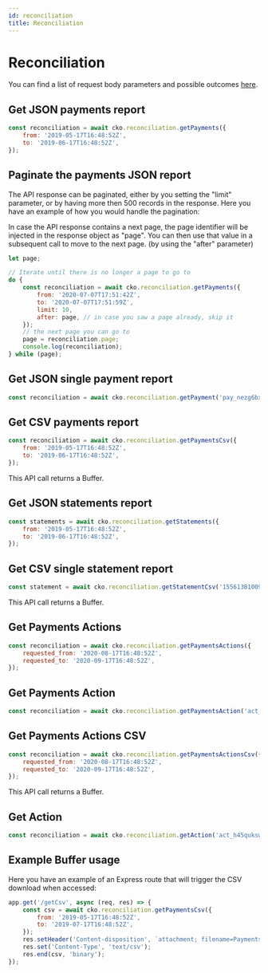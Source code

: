 ```yaml
---
id: reconciliation
title: Reconciliation
---
```



# Reconciliation

You can find a list of request body parameters and possible outcomes [here](https://api-reference.checkout.com/#tag/Reconciliation).


## Get JSON payments report

```js
const reconciliation = await cko.reconciliation.getPayments({
    from: '2019-05-17T16:48:52Z',
    to: '2019-06-17T16:48:52Z',
});
```

## Paginate the payments JSON report

The API response can be paginated, either by you setting the "limit" parameter, or by having more then 500 records in the response.
Here you have an example of how you would handle the pagination:

<Information type="note">
In case the API response contains a next page, the page identifier will be injected in the response object as "page".
You can then use that value in a subsequent call to move to the next page. (by using the "after" parameter)
</Information>


```js
let page;

// Iterate until there is no longer a page to go to
do {
    const reconciliation = await cko.reconciliation.getPayments({
        from: '2020-07-07T17:51:42Z',
        to: '2020-07-07T17:51:59Z',
        limit: 10,
        after: page, // in case you saw a page already, skip it
    });
    // the next page you can go to
    page = reconciliation.page;
    console.log(reconciliation);
} while (page);
```

## Get JSON single payment report

```js
const reconciliation = await cko.reconciliation.getPayment('pay_nezg6bx2k22utmk4xm5s2ughxi');
```

## Get CSV payments report

```js
const reconciliation = await cko.reconciliation.getPaymentsCsv({
    from: '2019-05-17T16:48:52Z',
    to: '2019-06-17T16:48:52Z',
});
```

<Information type="note">
    This API call returns a Buffer.
</Information>

## Get JSON statements report

```js
const statements = await cko.reconciliation.getStatements({
    from: '2019-05-17T16:48:52Z',
    to: '2019-06-17T16:48:52Z',
});
```

## Get CSV single statement report

```js
const statement = await cko.reconciliation.getStatementCsv('155613B100981');
```

<Information type="note">
    This API call returns a Buffer.
</Information>

## Get Payments Actions

```js
const reconciliation = await cko.reconciliation.getPaymentsActions({
    requested_from: '2020-08-17T16:48:52Z',
    requested_to: '2020-09-17T16:48:52Z',
});
```

## Get Payments Action

```js
const reconciliation = await cko.reconciliation.getPaymentsAction('act_guvhr46cw2kurd6lknczrsh7ma');
```

## Get Payments Actions CSV

```js
const reconciliation = await cko.reconciliation.getPaymentsActionsCsv({
    requested_from: '2020-08-17T16:48:52Z',
    requested_to: '2020-09-17T16:48:52Z',
});
```

<Information type="note">
    This API call returns a Buffer.
</Information>

## Get Action

```js
const reconciliation = await cko.reconciliation.getAction('act_h45qukswryqejptltkcylnwgwe');
```

## Example Buffer usage

Here you have an example of an Express route that will trigger the CSV download when accessed:

```js
app.get('/getCsv', async (req, res) => {
    const csv = await cko.reconciliation.getPaymentsCsv({
        from: '2019-05-17T16:48:52Z',
        to: '2019-07-17T16:48:52Z',
    });
    res.setHeader('Content-disposition', `attachment; filename=Payments.csv`);
    res.set('Content-Type', 'text/csv');
    res.end(csv, 'binary');
});
```
